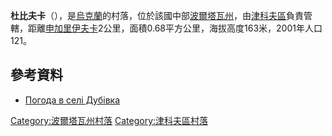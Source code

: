 {{coord|50|12|30|N|34|28|54|E|scale:100000_region:UA|display=title}}

'''杜比夫卡'''（{{lang-uk|Дубівка}}），是[[烏克蘭|烏克蘭]]的村落，位於該國中部[[波爾塔瓦州|波爾塔瓦州]]，由[[津科夫區|津科夫區]]負責管轄，距離[[申加里伊夫卡|申加里伊夫卡]]2公里，面積0.68平方公里，海拔高度163米，2001年人口121。

==參考資料==
* [http://weather.in.ua/ua/poltavskaja/7383 Погода в селі Дубівка] {{Wayback|url=http://weather.in.ua/ua/poltavskaja/7383 |date=20160305110851 }}

{{DEFAULTSORT:Дубівка}}
[[Category:波爾塔瓦州村落|Category:波爾塔瓦州村落]]
[[Category:津科夫區村落|Category:津科夫區村落]]


{{Poltava-geo-stub}}